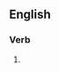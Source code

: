 ==English==

===Verb===
{{head|en|present participle}}

# {{present participle of|grangerise|lang=en|nocat=1}}
